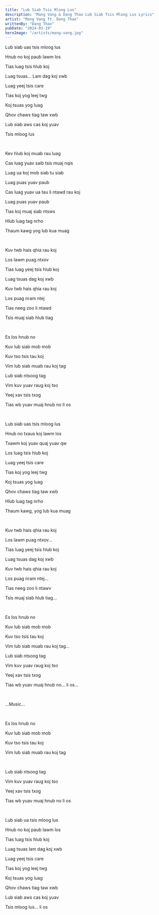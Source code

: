 ```yaml
---
title: "Lub Siab Tsis Mloog Lus"
description: "Mang Vang & Dang Thao Lub Siab Tsis Mloog Lus Lyrics"
artist: "Mang Vang ft. Dang Thao"
writtenBy: "Dang Thao"
pubDate: "2024-03-19"
heroImage: "/artists/mang-vang.jpg"
---
```


Lub siab uas tsis mloog lus

Hnub no koj paub lawm los

Tias luag tsis hlub koj

Luag tsuas... Lam dag koj xwb

Luag yeej tsis care

Tias koj yog leej twg

Koj tsuas yog luag

Qhov chaws tiag taw xwb

Lub siab aws cas koj yuav

Tsis mloog lus

<br />

Kev hlub koj muab rau luag

Cas luag yuav saib tsis muaj nqis

Luag ua koj mob siab tu siab

Luag puas yuav paub

Cas luag yuav ua tau li ntawd rau koj

Luag puas yuav paub

Tias koj muaj siab ntsws

Hlub luag tag nrho

Thaum kawg yog lub kua muag

<br />

Kuv twb hais qhia rau koj

Los lawm puag ntxov

Tias luag yeej tsis hlub koj

Luag tsuas dag koj xwb

Kuv twb hais qhia rau koj

Los puag nram ntej

Tias neeg zoo li ntawd

Tsis muaj siab hlub tiag

<br />

Es los hnub no

Kuv lub siab mob mob

Kuv tso tsis tau koj

Vim lub siab muab rau koj tag

Lub siab ntsoog tag

Vim kuv yuav raug koj tso

Yeej xav tsis txog

Tias wb yuav muaj hnub no li os

<br />

Lub siab uas tsis mloog lus

Hnub no txaus koj lawm los

Txawm koj yuav quaj yuav qw

Los luag tsis hlub koj

Luag yeej tsis care

Tias koj yog leej twg

Koj tsuas yog luag

Qhov chaws tiag taw xwb

Hlub luag tag nrho

Thaum kawg, yog lub kua muag

<br />

Kuv twb hais qhia rau koj

Los lawm puag ntxov...

Tias luag yeej tsis hlub koj

Luag tsuas dag koj xwb

Kuv twb hais qhia rau koj

Los puag nram ntej...

Tias neeg zoo li ntawv

Tsis muaj siab hlub tiag...

<br />

Es los hnub no

Kuv lub siab mob mob

Kuv tso tsis tau koj

Vim lub siab muab rau koj tag...

Lub siab ntsoog tag

Vim kuv yuav raug koj tso

Yeej xav tsis txog

Tias wb yuav muaj hnub no... li os...

<br />

...Music...

<br />

Es los hnub no

Kuv lub siab mob mob

Kuv tso tsis tau koj

Vim lub siab muab rau koj tag

<br />

Lub siab ntsoog tag

Vim kuv yuav raug koj tso

Yeej xav tsis txog

Tias wb yuav muaj hnub no li os

<br />

Lub siab ua tsis mloog lus

Hnub no koj paub lawm los

Tias luag tsis hlub koj

Luag tsuas lam dag koj xwb

Luag yeej tsis care

Tias koj yog leej twg

Koj tsuas yog luag

Qhov chaws tiag taw xwb

Lub siab aws cas koj yuav

Tsis mloog lus... li os
